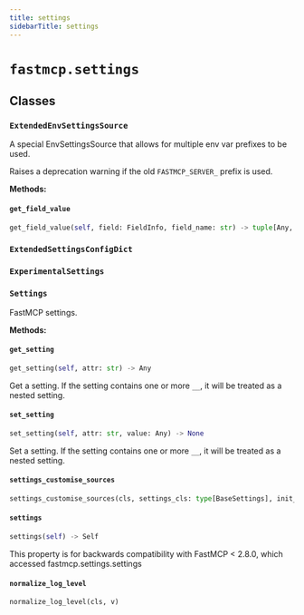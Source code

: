 ```yaml
---
title: settings
sidebarTitle: settings
---
```


# `fastmcp.settings`

## Classes

### `ExtendedEnvSettingsSource` <sup><a href="https://github.com/mengzhisuoliu/fastmcp/blob/main/src/fastmcp/settings.py#L27" target="_blank"><Icon icon="github" style="width: 14px; height: 14px;" /></a></sup>


A special EnvSettingsSource that allows for multiple env var prefixes to be used.

Raises a deprecation warning if the old `FASTMCP_SERVER_` prefix is used.


**Methods:**

#### `get_field_value` <sup><a href="https://github.com/mengzhisuoliu/fastmcp/blob/main/src/fastmcp/settings.py#L34" target="_blank"><Icon icon="github" style="width: 14px; height: 14px;" /></a></sup>

```python
get_field_value(self, field: FieldInfo, field_name: str) -> tuple[Any, str, bool]
```

### `ExtendedSettingsConfigDict` <sup><a href="https://github.com/mengzhisuoliu/fastmcp/blob/main/src/fastmcp/settings.py#L54" target="_blank"><Icon icon="github" style="width: 14px; height: 14px;" /></a></sup>

### `ExperimentalSettings` <sup><a href="https://github.com/mengzhisuoliu/fastmcp/blob/main/src/fastmcp/settings.py#L58" target="_blank"><Icon icon="github" style="width: 14px; height: 14px;" /></a></sup>

### `Settings` <sup><a href="https://github.com/mengzhisuoliu/fastmcp/blob/main/src/fastmcp/settings.py#L77" target="_blank"><Icon icon="github" style="width: 14px; height: 14px;" /></a></sup>


FastMCP settings.


**Methods:**

#### `get_setting` <sup><a href="https://github.com/mengzhisuoliu/fastmcp/blob/main/src/fastmcp/settings.py#L89" target="_blank"><Icon icon="github" style="width: 14px; height: 14px;" /></a></sup>

```python
get_setting(self, attr: str) -> Any
```

Get a setting. If the setting contains one or more `__`, it will be
treated as a nested setting.


#### `set_setting` <sup><a href="https://github.com/mengzhisuoliu/fastmcp/blob/main/src/fastmcp/settings.py#L102" target="_blank"><Icon icon="github" style="width: 14px; height: 14px;" /></a></sup>

```python
set_setting(self, attr: str, value: Any) -> None
```

Set a setting. If the setting contains one or more `__`, it will be
treated as a nested setting.


#### `settings_customise_sources` <sup><a href="https://github.com/mengzhisuoliu/fastmcp/blob/main/src/fastmcp/settings.py#L116" target="_blank"><Icon icon="github" style="width: 14px; height: 14px;" /></a></sup>

```python
settings_customise_sources(cls, settings_cls: type[BaseSettings], init_settings: PydanticBaseSettingsSource, env_settings: PydanticBaseSettingsSource, dotenv_settings: PydanticBaseSettingsSource, file_secret_settings: PydanticBaseSettingsSource) -> tuple[PydanticBaseSettingsSource, ...]
```

#### `settings` <sup><a href="https://github.com/mengzhisuoliu/fastmcp/blob/main/src/fastmcp/settings.py#L134" target="_blank"><Icon icon="github" style="width: 14px; height: 14px;" /></a></sup>

```python
settings(self) -> Self
```

This property is for backwards compatibility with FastMCP < 2.8.0,
which accessed fastmcp.settings.settings


#### `normalize_log_level` <sup><a href="https://github.com/mengzhisuoliu/fastmcp/blob/main/src/fastmcp/settings.py#L154" target="_blank"><Icon icon="github" style="width: 14px; height: 14px;" /></a></sup>

```python
normalize_log_level(cls, v)
```
